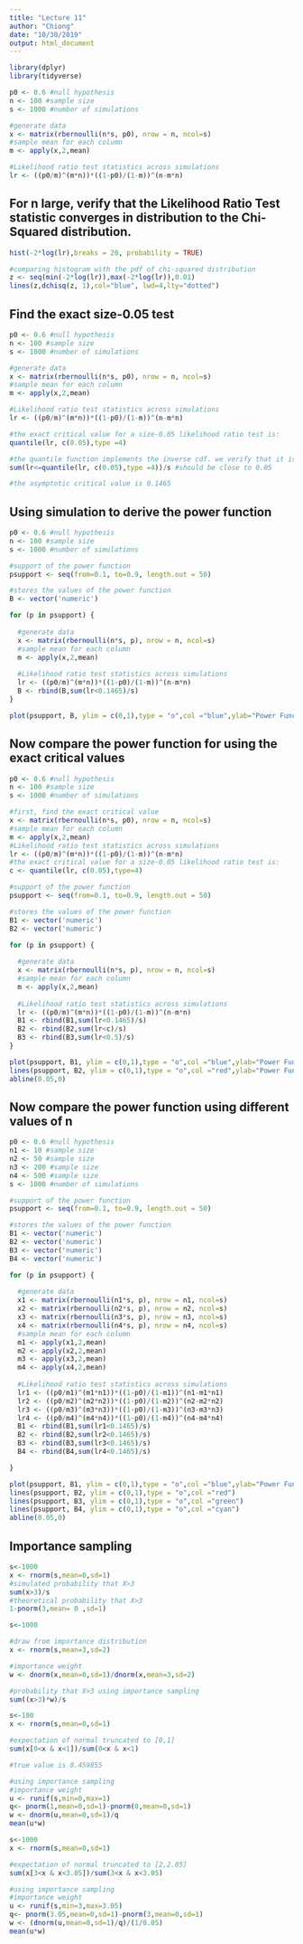```yaml
---
title: "Lecture 11"
author: "Chiong"
date: "10/30/2019"
output: html_document
---
```


```r
library(dplyr) 
library(tidyverse)
```


```r
p0 <- 0.6 #null hypothesis
n <- 100 #sample size
s <- 1000 #number of simulations

#generate data
x <- matrix(rbernoulli(n*s, p0), nrow = n, ncol=s) 
#sample mean for each column
m <- apply(x,2,mean) 

#Likelihood ratio test statistics across simulations
lr <- ((p0/m)^(m*n))*((1-p0)/(1-m))^(n-m*n)
```

## For n large, verify that the Likelihood Ratio Test statistic converges in distribution to the Chi-Squared distribution.

```r
hist(-2*log(lr),breaks = 20, probability = TRUE) 

#comparing histogram with the pdf of chi-squared distribution
z <- seq(min(-2*log(lr)),max(-2*log(lr)),0.01)
lines(z,dchisq(z, 1),col="blue", lwd=4,lty="dotted")
```

## Find the exact size-0.05 test

```r
p0 <- 0.6 #null hypothesis
n <- 100 #sample size
s <- 1000 #number of simulations

#generate data
x <- matrix(rbernoulli(n*s, p0), nrow = n, ncol=s) 
#sample mean for each column
m <- apply(x,2,mean) 

#Likelihood ratio test statistics across simulations
lr <- ((p0/m)^(m*n))*((1-p0)/(1-m))^(n-m*n)

#the exact critical value for a size-0.05 likelihood ratio test is:
quantile(lr, c(0.05),type =4)

#the quantile function implements the inverse cdf. we verify that it is indeed the case:
sum(lr<=quantile(lr, c(0.05),type =4))/s #should be close to 0.05

#the asymptotic critical value is 0.1465
```
## Using simulation to derive the power function

```r
p0 <- 0.6 #null hypothesis
n <- 100 #sample size
s <- 1000 #number of simulations

#support of the power function
psupport <- seq(from=0.1, to=0.9, length.out = 50) 

#stores the values of the power function
B <- vector('numeric')

for (p in psupport) {
  
  #generate data
  x <- matrix(rbernoulli(n*s, p), nrow = n, ncol=s) 
  #sample mean for each column
  m <- apply(x,2,mean) 
  
  #Likelihood ratio test statistics across simulations
  lr <- ((p0/m)^(m*n))*((1-p0)/(1-m))^(n-m*n)
  B <- rbind(B,sum(lr<0.1465)/s)
}

plot(psupport, B, ylim = c(0,1),type = "o",col ="blue",ylab="Power Function",xlab = "p")
```
## Now compare the power function for using the exact critical values

```r
p0 <- 0.6 #null hypothesis
n <- 100 #sample size
s <- 1000 #number of simulations

#first, find the exact critical value
x <- matrix(rbernoulli(n*s, p0), nrow = n, ncol=s) 
#sample mean for each column
m <- apply(x,2,mean) 
#Likelihood ratio test statistics across simulations
lr <- ((p0/m)^(m*n))*((1-p0)/(1-m))^(n-m*n)
#the exact critical value for a size-0.05 likelihood ratio test is:
c <- quantile(lr, c(0.05),type=4)

#support of the power function
psupport <- seq(from=0.1, to=0.9, length.out = 50) 

#stores the values of the power function
B1 <- vector('numeric')
B2 <- vector('numeric')

for (p in psupport) {
  
  #generate data
  x <- matrix(rbernoulli(n*s, p), nrow = n, ncol=s) 
  #sample mean for each column
  m <- apply(x,2,mean) 
  
  #Likelihood ratio test statistics across simulations
  lr <- ((p0/m)^(m*n))*((1-p0)/(1-m))^(n-m*n)
  B1 <- rbind(B1,sum(lr<0.1465)/s)
  B2 <- rbind(B2,sum(lr<c)/s)
  B3 <- rbind(B3,sum(lr<0.5)/s)
}

plot(psupport, B1, ylim = c(0,1),type = "o",col ="blue",ylab="Power Function",xlab = "p",lwd=1.5,panel.first=grid(),xaxp  = c(0, 1, 10),yaxp  = c(0, 1, 20))
lines(psupport, B2, ylim = c(0,1),type = "o",col ="red",ylab="Power Function",xlab = "p")
abline(0.05,0)

```
## Now compare the power function using different values of n

```r
p0 <- 0.6 #null hypothesis
n1 <- 10 #sample size
n2 <- 50 #sample size
n3 <- 200 #sample size
n4 <- 500 #sample size
s <- 1000 #number of simulations

#support of the power function
psupport <- seq(from=0.1, to=0.9, length.out = 50) 

#stores the values of the power function
B1 <- vector('numeric')
B2 <- vector('numeric')
B3 <- vector('numeric')
B4 <- vector('numeric')

for (p in psupport) {
  
  #generate data
  x1 <- matrix(rbernoulli(n1*s, p), nrow = n1, ncol=s) 
  x2 <- matrix(rbernoulli(n2*s, p), nrow = n2, ncol=s) 
  x3 <- matrix(rbernoulli(n3*s, p), nrow = n3, ncol=s) 
  x4 <- matrix(rbernoulli(n4*s, p), nrow = n4, ncol=s) 
  #sample mean for each column
  m1 <- apply(x1,2,mean) 
  m2 <- apply(x2,2,mean) 
  m3 <- apply(x3,2,mean) 
  m4 <- apply(x4,2,mean) 
  
  #Likelihood ratio test statistics across simulations
  lr1 <- ((p0/m1)^(m1*n1))*((1-p0)/(1-m1))^(n1-m1*n1)
  lr2 <- ((p0/m2)^(m2*n2))*((1-p0)/(1-m2))^(n2-m2*n2)
  lr3 <- ((p0/m3)^(m3*n3))*((1-p0)/(1-m3))^(n3-m3*n3)
  lr4 <- ((p0/m4)^(m4*n4))*((1-p0)/(1-m4))^(n4-m4*n4)
  B1 <- rbind(B1,sum(lr1<0.1465)/s)
  B2 <- rbind(B2,sum(lr2<0.1465)/s)
  B3 <- rbind(B3,sum(lr3<0.1465)/s)
  B4 <- rbind(B4,sum(lr4<0.1465)/s)

}

plot(psupport, B1, ylim = c(0,1),type = "o",col ="blue",ylab="Power Function",xlab = "p",lwd=1.5,panel.first=grid(),xaxp  = c(0, 1, 10),yaxp  = c(0, 1, 20))
lines(psupport, B2, ylim = c(0,1),type = "o",col ="red")
lines(psupport, B3, ylim = c(0,1),type = "o",col ="green")
lines(psupport, B4, ylim = c(0,1),type = "o",col ="cyan")
abline(0.05,0)

```
## Importance sampling

```r
s<-1000
x <- rnorm(s,mean=0,sd=1)
#simulated probability that X>3
sum(x>3)/s 
#theoretical probability that X>3
1-pnorm(3,mean= 0 ,sd=1)
```
```r
s<-1000

#draw from importance distribution
x <- rnorm(s,mean=3,sd=2)

#importance weight
w <- dnorm(x,mean=0,sd=1)/dnorm(x,mean=3,sd=2)

#probability that X>3 using importance sampling
sum((x>3)*w)/s
```
```r
s<-100
x <- rnorm(s,mean=0,sd=1)

#expectation of normal truncated to [0,1]
sum(x[0<x & x<1])/sum(0<x & x<1)

#true value is 0.459855

#using importance sampling
#importance weight
u <- runif(s,min=0,max=1)
q<- pnorm(1,mean=0,sd=1)-pnorm(0,mean=0,sd=1)
w <- dnorm(u,mean=0,sd=1)/q
mean(u*w)
```
```r
s<-1000
x <- rnorm(s,mean=0,sd=1)

#expectation of normal truncated to [2,2.05]
sum(x[3<x & x<3.05])/sum(3<x & x<3.05)

#using importance sampling
#importance weight
u <- runif(s,min=3,max=3.05)
q<- pnorm(3.05,mean=0,sd=1)-pnorm(3,mean=0,sd=1)
w <- (dnorm(u,mean=0,sd=1)/q)/(1/0.05)
mean(u*w)
```

